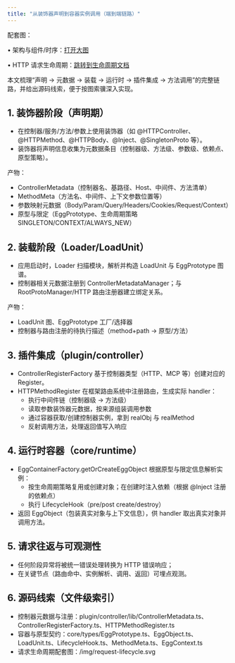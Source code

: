 ```yaml
---
title: "从装饰器声明到容器实例调用（端到端链路）"
---
```


配套图：

<p>
  • 架构与组件/时序：<a href="/img/tegg-architecture-sequence.svg" target="_blank" rel="noopener">打开大图</a>
</p>
<p>
  • HTTP 请求生命周期：<a href="/doc/request-lifecycle" target="_blank" rel="noopener">跳转到生命周期文档</a>
</p>

本文梳理“声明 → 元数据 → 装载 → 运行时 → 插件集成 → 方法调用”的完整链路，并给出源码线索，便于按图索骥深入实现。

## 1. 装饰器阶段（声明期）
- 在控制器/服务/方法/参数上使用装饰器（如 @HTTPController、@HTTPMethod、@HTTPBody、@Inject、@SingletonProto 等）。
- 装饰器将声明信息收集为元数据条目（控制器级、方法级、参数级、依赖点、原型策略）。

产物：
- ControllerMetadata（控制器名、基路径、Host、中间件、方法清单）
- MethodMeta（方法名、中间件、上下文参数位置等）
- 参数映射元数据（Body/Param/Query/Headers/Cookies/Request/Context）
- 原型与限定（EggPrototype、生命周期策略 SINGLETON/CONTEXT/ALWAYS_NEW）

## 2. 装载阶段（Loader/LoadUnit）
- 应用启动时，Loader 扫描模块，解析并构造 LoadUnit 与 EggPrototype 图谱。
- 控制器相关元数据注册到 ControllerMetadataManager；与 RootProtoManager/HTTP 路由注册器建立绑定关系。

产物：
- LoadUnit 图、EggPrototype 工厂/选择器
- 控制器与路由注册的待执行描述（method+path → 原型/方法）

## 3. 插件集成（plugin/controller）
- ControllerRegisterFactory 基于控制器类型（HTTP、MCP 等）创建对应的 Register。
- HTTPMethodRegister 在框架路由系统中注册路由，生成实际 handler：
  - 执行中间件链（控制器级 → 方法级）
  - 读取参数装饰器元数据，按来源组装调用参数
  - 通过容器获取/创建控制器实例，拿到 realObj 与 realMethod
  - 反射调用方法，处理返回值写入响应

## 4. 运行时容器（core/runtime）
- EggContainerFactory.getOrCreateEggObject 根据原型与限定信息解析实例：
  - 按生命周期策略复用或创建对象；在创建时注入依赖（根据 @Inject 注册的依赖点）
  - 执行 LifecycleHook（pre/post create/destroy）
- 返回 EggObject（包装真实对象与上下文信息），供 handler 取出真实对象并调用方法。

## 5. 请求往返与可观测性
- 任何阶段异常将被统一错误处理转换为 HTTP 错误响应；
- 在关键节点（路由命中、实例解析、调用、返回）可埋点观测。

## 6. 源码线索（文件级索引）
- 控制器元数据与注册：plugin/controller/lib/ControllerMetadata.ts、ControllerRegisterFactory.ts、HTTPMethodRegister.ts
- 容器与原型契约：core/types/EggPrototype.ts、EggObject.ts、LoadUnit.ts、LifecycleHook.ts、MethodMeta.ts、EggContext.ts
- 请求生命周期配套图：/img/request-lifecycle.svg
